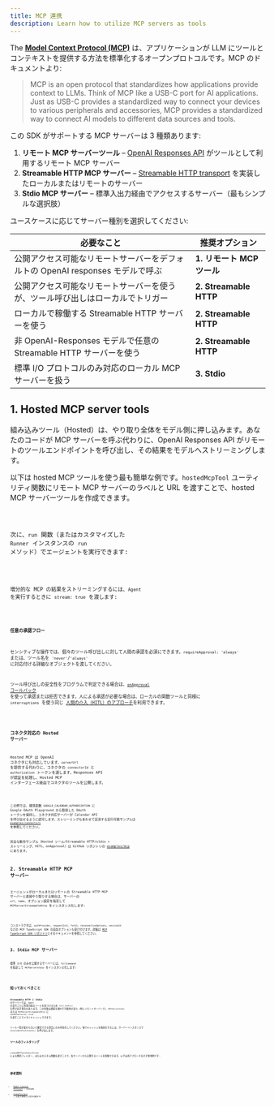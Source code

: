 ```yaml
---
title: MCP 連携
description: Learn how to utilize MCP servers as tools
---
```



The [**Model Context Protocol (MCP)**](https://modelcontextprotocol.io) は、アプリケーションが LLM にツールとコンテキストを提供する方法を標準化するオープンプロトコルです。MCP のドキュメントより:

> MCP is an open protocol that standardizes how applications provide context to LLMs. Think of MCP like a USB-C port for AI applications. Just as USB-C provides a standardized way to connect your devices to various peripherals and accessories, MCP provides a standardized way to connect AI models to different data sources and tools.

この SDK がサポートする MCP サーバーは 3 種類あります:

1. **リモート MCP サーバーツール** – [OpenAI Responses API](https://platform.openai.com/docs/guides/tools-remote-mcp) がツールとして利用するリモート MCP サーバー
2. **Streamable HTTP MCP サーバー** – [Streamable HTTP transport](https://modelcontextprotocol.io/docs/concepts/transports#streamable-http) を実装したローカルまたはリモートのサーバー
3. **Stdio MCP サーバー** – 標準入出力経由でアクセスするサーバー（最もシンプルな選択肢）

ユースケースに応じてサーバー種別を選択してください:

| 必要なこと                                                                     | 推奨オプション             |
| ------------------------------------------------------------------------------ | -------------------------- |
| 公開アクセス可能なリモートサーバーをデフォルトの OpenAI responses モデルで呼ぶ | **1. リモート MCP ツール** |
| 公開アクセス可能なリモートサーバーを使うが、ツール呼び出しはローカルでトリガー | **2. Streamable HTTP**     |
| ローカルで稼働する Streamable HTTP サーバーを使う                              | **2. Streamable HTTP**     |
| 非 OpenAI-Responses モデルで任意の Streamable HTTP サーバーを使う              | **2. Streamable HTTP**     |
| 標準 I/O プロトコルのみ対応のローカル MCP サーバーを扱う                       | **3. Stdio**               |

## 1. Hosted MCP server tools

組み込みツール（Hosted）は、やり取り全体をモデル側に押し込みます。あなたのコードが MCP サーバーを呼ぶ代わりに、OpenAI Responses API がリモートのツールエンドポイントを呼び出し、その結果をモデルへストリーミングします。

以下は hosted MCP ツールを使う最も簡単な例です。`hostedMcpTool` ユーティリティ関数にリモート MCP サーバーのラベルと URL を渡すことで、hosted MCP サーバーツールを作成できます。

<Code lang="typescript" code={hostedAgentExample} title="hostedAgent.ts" />

次に、`run` 関数（またはカスタマイズした `Runner` インスタンスの `run` メソッド）でエージェントを実行できます:

<Code lang="typescript" code={hostedExample} title="Hosted MCP ツールで実行" />

増分的な MCP の結果をストリーミングするには、`Agent` を実行するときに `stream: true` を渡します:

<Code
  lang="typescript"
  code={hostedStreamExample}
  title="Hosted MCP ツールで実行（ストリーミング）"
/>

#### 任意の承認フロー

センシティブな操作では、個々のツール呼び出しに対して人間の承認を必須にできます。`requireApproval: 'always'` または、ツール名を `'never'`/`'always'` に対応付ける詳細なオブジェクトを渡してください。

ツール呼び出しの安全性をプログラムで判定できる場合は、[`onApproval` コールバック](https://github.com/openai/openai-agents-js/blob/main/examples/mcp/hosted-mcp-on-approval.ts) を使って承認または拒否できます。人による承認が必要な場合は、ローカルの関数ツールと同様に `interruptions` を使う同じ [人間の介入（HITL）のアプローチ](/openai-agents-js/ja/guides/human-in-the-loop/)を利用できます。

<Code
  lang="typescript"
  code={hostedHITLExample}
  title="Hosted MCP ツールでの Human in the loop"
/>

### コネクタ対応の Hosted サーバー

Hosted MCP は OpenAI コネクタにも対応しています。`serverUrl` を提供する代わりに、コネクタの `connectorId` と `authorization` トークンを渡します。Responses API が認証を処理し、Hosted MCP インターフェース経由でコネクタのツールを公開します。

<Code
  lang="typescript"
  code={hostedConnectorExample}
  title="コネクタ対応の Hosted MCP ツール"
/>

この例では、環境変数 `GOOGLE_CALENDAR_AUTHORIZATION` に Google OAuth Playground から取得した OAuth トークンを保持し、コネクタ対応サーバーが Calendar API を呼び出せるように認可します。ストリーミングもあわせて実演する実行可能サンプルは [`examples/connectors`](https://github.com/openai/openai-agents-js/tree/main/examples/connectors) を参照してください。

完全な動作サンプル（Hosted ツール/Streamable HTTP/stdio + ストリーミング、HITL、onApproval）は GitHub リポジトリの [examples/mcp](https://github.com/openai/openai-agents-js/tree/main/examples/mcp) にあります。

## 2. Streamable HTTP MCP サーバー

エージェントがローカルまたはリモートの Streamable HTTP MCP サーバーと直接やり取りする場合は、サーバーの `url`、`name`、オプション設定を指定して `MCPServerStreamableHttp` をインスタンス化します:

<Code
  lang="typescript"
  code={streamableHttpExample}
  title="Streamable HTTP MCP サーバーで実行"
/>

コンストラクタは、`authProvider`、`requestInit`、`fetch`、`reconnectionOptions`、`sessionId` などの MCP TypeScript SDK の追加オプションも受け付けます。詳細は [MCP TypeScript SDK リポジトリ](https://github.com/modelcontextprotocol/typescript-sdk)とそのドキュメントを参照してください。

## 3. Stdio MCP サーバー

標準 I/O のみを公開するサーバーには、`fullCommand` を指定して `MCPServerStdio` をインスタンス化します:

<Code lang="typescript" code={stdioExample} title="Stdio MCP サーバーで実行" />

## 知っておくべきこと

**Streamable HTTP** と **Stdio** のサーバーでは、`Agent` の実行ごとに利用可能なツールを見つけるため `list_tools()` を呼び出す場合があります。この往復は遅延を増やす可能性があり（特にリモートサーバーで）、`MCPServerStdio` または `MCPServerStreamableHttp` に `cacheToolsList: true` を渡すことでメモリキャッシュできます。

ツール一覧が変わらないと確信できる場合にのみ有効化してください。後でキャッシュを無効化するには、サーバーインスタンスで `invalidateToolsCache()` を呼び出します。

### ツールのフィルタリング

`createMCPToolStaticFilter` による静的フィルター、またはカスタム関数を渡すことで、各サーバーから公開するツールを制限できます。以下は両アプローチを示す併用例です:

<Code
  lang="typescript"
  code={toolFilterExample}
  title="ツールのフィルタリング"
/>

## 参考資料

- [Model Context Protocol](https://modelcontextprotocol.io/) – 公式仕様
- [examples/mcp](https://github.com/openai/openai-agents-js/tree/main/examples/mcp) – 上記で参照した実行可能デモ
